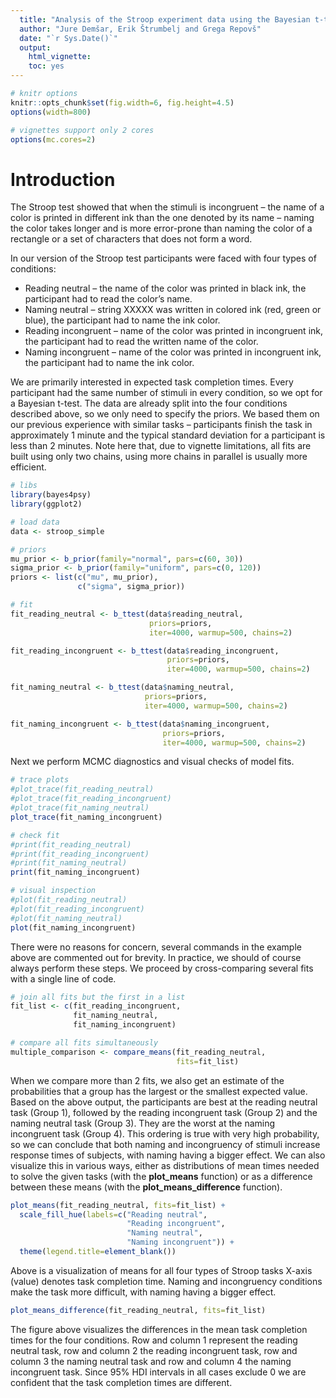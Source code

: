 ```yaml
---
  title: "Analysis of the Stroop experiment data using the Bayesian t-test"
  author: "Jure Demšar, Erik Štrumbelj and Grega Repovš"
  date: "`r Sys.Date()`"
  output:
    html_vignette:
    toc: yes
---
```


<!--
  %\VignetteEngine{knitr::rmarkdown}
  %\VignetteEncoding{UTF-8}
  %\VignetteIndexEntry{b_ttest: Bayesian t-test}
-->

```r
# knitr options
knitr::opts_chunk$set(fig.width=6, fig.height=4.5)
options(width=800)

# vignettes support only 2 cores
options(mc.cores=2)
```

# Introduction

The Stroop test showed that when the stimuli is incongruent -- the name of a color is printed in different ink than the one denoted by its name -- naming the color takes longer and is more error-prone than naming the color of a rectangle or a set of characters that does not form a word.

In our version of the Stroop test participants were faced with four types of conditions:

* Reading neutral -- the name of the color was printed in black ink, the participant had to read the color's name.
* Naming neutral -- string XXXXX was written in colored ink (red, green or blue), the participant had to name the ink color.
* Reading incongruent -- name of the color was printed in incongruent ink, the participant had to read the written name of the color.
* Naming incongruent -- name of the color was printed in incongruent ink, the participant had to name the ink color.

We are primarily interested in expected task completion times. Every participant had the same number of stimuli in every condition, so we opt for a Bayesian t-test. The data are already split into the four conditions described above, so we only need to specify the priors. We based them on our previous experience with similar tasks -- participants finish the task in approximately 1 minute and the typical standard deviation for a participant is less than 2 minutes. Note here that, due to vignette limitations, all fits are built using only two chains, using more chains in parallel is usually more efficient.

```r
# libs
library(bayes4psy)
library(ggplot2)

# load data
data <- stroop_simple

# priors
mu_prior <- b_prior(family="normal", pars=c(60, 30))
sigma_prior <- b_prior(family="uniform", pars=c(0, 120))
priors <- list(c("mu", mu_prior),
               c("sigma", sigma_prior))

# fit
fit_reading_neutral <- b_ttest(data$reading_neutral,
                               priors=priors,
                               iter=4000, warmup=500, chains=2)

fit_reading_incongruent <- b_ttest(data$reading_incongruent,
                                   priors=priors,
                                   iter=4000, warmup=500, chains=2)

fit_naming_neutral <- b_ttest(data$naming_neutral,
                              priors=priors,
                              iter=4000, warmup=500, chains=2)

fit_naming_incongruent <- b_ttest(data$naming_incongruent,
                                  priors=priors,
                                  iter=4000, warmup=500, chains=2)
```

Next we perform MCMC diagnostics and visual checks of model fits.

```r
# trace plots
#plot_trace(fit_reading_neutral)
#plot_trace(fit_reading_incongruent)
#plot_trace(fit_naming_neutral)
plot_trace(fit_naming_incongruent)

# check fit
#print(fit_reading_neutral)
#print(fit_reading_incongruent)
#print(fit_naming_neutral)
print(fit_naming_incongruent)

# visual inspection
#plot(fit_reading_neutral)
#plot(fit_reading_incongruent)
#plot(fit_naming_neutral)
plot(fit_naming_incongruent)
```

There were no reasons for concern, several commands in the example above are commented out for brevity. In practice, we should of course always perform these steps. We proceed by cross-comparing several fits with a single line of code.

```r
# join all fits but the first in a list
fit_list <- c(fit_reading_incongruent,
              fit_naming_neutral,
              fit_naming_incongruent)

# compare all fits simultaneously
multiple_comparison <- compare_means(fit_reading_neutral,
                                     fits=fit_list)
```

When we compare more than 2 fits, we also get an estimate of the probabilities that a group has the largest or the smallest expected value. Based on the above output, the participants are best at the reading neutral task (Group 1), followed by the reading incongruent task (Group 2) and the naming neutral task (Group 3). They are the worst at the naming incongruent task (Group 4). This ordering is true with very high probability, so we can conclude that both naming and incongruency of stimuli increase response times of subjects, with naming having a bigger effect. We can also visualize this in various ways, either as distributions of mean times needed to solve the given tasks (with the **plot_means** function) or as a difference between these means (with the **plot_means_difference** function).

```r
plot_means(fit_reading_neutral, fits=fit_list) +
  scale_fill_hue(labels=c("Reading neutral",
                          "Reading incongruent",
                          "Naming neutral",
                          "Naming incongruent")) +
  theme(legend.title=element_blank())
```
Above is a visualization of means for all four types of Stroop tasks X-axis (value) denotes task completion time. Naming and incongruency conditions make the task more difficult, with naming having a bigger effect.

```r
plot_means_difference(fit_reading_neutral, fits=fit_list) 
```

The figure above visualizes the differences in the mean task completion times for the four conditions. Row and column 1 represent the reading neutral task, row and column 2 the reading incongruent task, row and column 3 the naming neutral task and row and column 4 the naming incongruent task. Since 95% HDI intervals in all cases exclude 0 we are confident that the task completion times are different.
